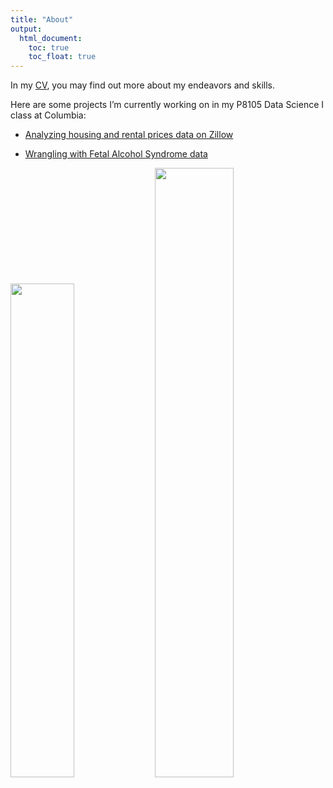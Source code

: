 ```yaml
---
title: "About"
output: 
  html_document:
    toc: true
    toc_float: true
---
```


In my [CV](https://drive.google.com/file/d/1QZfZNDvxepmg03yiR5A8GKHDhK_ue7Kb/view?usp=drive_link), you may find out more about my endeavors and skills.


Here are some projects I'm currently working on in my P8105 Data Science I class at Columbia:

* [Analyzing housing and rental prices data on Zillow](https://github.com/joielizeqi/P8105_mtp_zl3545)

* [Wrangling with Fetal Alcohol Syndrome data](https://github.com/joielizeqi/P8105_data_wrangling_i)


![](images/symposium_1.jpg){width=45%} ![](images/symposium_2.JPG){width=50%}